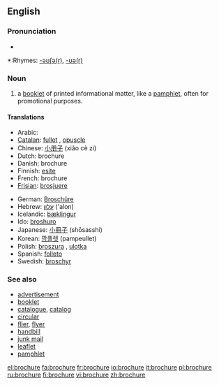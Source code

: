 ==English==
{{wikipedia}}

===Pronunciation===
*{{audio|en-us-brochure.ogg|Audio (US)}}

*:Rhymes: [[Rhymes:English:-əʊʃə(r)|-əʊʃə(r)]], {{US}} [[Rhymes:English:-ʊə(r)|-ʊə(r)]]

=== Noun ===
{{en-noun}}

#a [[booklet]] of printed informational matter, like a [[pamphlet]], often for promotional purposes.

====Translations====
{{top}}
*Arabic: {{ARchar|[[إعلان]]}}
*[[Catalan]]: [[fullet]] {{m}}, [[opuscle]] {{m}}
*Chinese: [[小册子]] (xiǎo cè zi)
*Dutch: brochure
*Danish: brochure
*Finnish: [[esite]]
*French: brochure
*[[Frisian]]: [[brosjuere]]
{{mid}}
*German: [[Broschüre]] {{f}}
*Hebrew: [[עלון]] ('alon) {{m}}
*Icelandic: [[bæklingur]] {{m}}
*Ido: [[broshuro]]
*Japanese: [[小冊子]] (shōsasshi)
*Korean: [[팜플렛]] (pampeullet)
*Polish: [[broszura]] {{f}}, [[ulotka]] {{f}}
*Spanish: [[folleto]] {{m}}
*Swedish: [[broschyr]]
{{bottom}}

===See also===
*[[advertisement]]
*[[booklet]]
*[[catalogue]], [[catalog]]
*[[circular]]
*[[flier]], [[flyer]]
*[[handbill]]
*[[junk mail]]
*[[leaflet]]
*[[pamphlet]]

[[el:brochure]]
[[fa:brochure]]
[[fr:brochure]]
[[io:brochure]]
[[it:brochure]]
[[pl:brochure]]
[[ru:brochure]]
[[fi:brochure]]
[[vi:brochure]]
[[zh:brochure]]